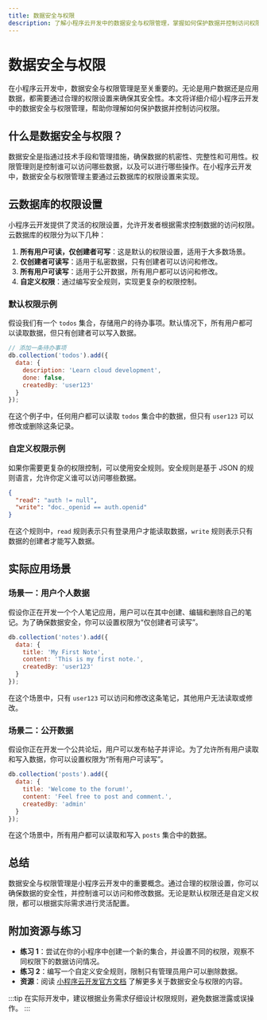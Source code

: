 ```yaml
---
title: 数据安全与权限
description: 了解小程序云开发中的数据安全与权限管理，掌握如何保护数据并控制访问权限。
---
```


# 数据安全与权限

在小程序云开发中，数据安全与权限管理是至关重要的。无论是用户数据还是应用数据，都需要通过合理的权限设置来确保其安全性。本文将详细介绍小程序云开发中的数据安全与权限管理，帮助你理解如何保护数据并控制访问权限。

## 什么是数据安全与权限？

数据安全是指通过技术手段和管理措施，确保数据的机密性、完整性和可用性。权限管理则是控制谁可以访问哪些数据，以及可以进行哪些操作。在小程序云开发中，数据安全与权限管理主要通过云数据库的权限设置来实现。

## 云数据库的权限设置

小程序云开发提供了灵活的权限设置，允许开发者根据需求控制数据的访问权限。云数据库的权限分为以下几种：

1. **所有用户可读，仅创建者可写**：这是默认的权限设置，适用于大多数场景。
2. **仅创建者可读写**：适用于私密数据，只有创建者可以访问和修改。
3. **所有用户可读写**：适用于公开数据，所有用户都可以访问和修改。
4. **自定义权限**：通过编写安全规则，实现更复杂的权限控制。

### 默认权限示例

假设我们有一个 `todos` 集合，存储用户的待办事项。默认情况下，所有用户都可以读取数据，但只有创建者可以写入数据。

```javascript
// 添加一条待办事项
db.collection('todos').add({
  data: {
    description: 'Learn cloud development',
    done: false,
    createdBy: 'user123'
  }
});
```

在这个例子中，任何用户都可以读取 `todos` 集合中的数据，但只有 `user123` 可以修改或删除这条记录。

### 自定义权限示例

如果你需要更复杂的权限控制，可以使用安全规则。安全规则是基于 JSON 的规则语言，允许你定义谁可以访问哪些数据。

```json
{
  "read": "auth != null",
  "write": "doc._openid == auth.openid"
}
```

在这个规则中，`read` 规则表示只有登录用户才能读取数据，`write` 规则表示只有数据的创建者才能写入数据。

## 实际应用场景

### 场景一：用户个人数据

假设你正在开发一个个人笔记应用，用户可以在其中创建、编辑和删除自己的笔记。为了确保数据安全，你可以设置权限为“仅创建者可读写”。

```javascript
db.collection('notes').add({
  data: {
    title: 'My First Note',
    content: 'This is my first note.',
    createdBy: 'user123'
  }
});
```

在这个场景中，只有 `user123` 可以访问和修改这条笔记，其他用户无法读取或修改。

### 场景二：公开数据

假设你正在开发一个公共论坛，用户可以发布帖子并评论。为了允许所有用户读取和写入数据，你可以设置权限为“所有用户可读写”。

```javascript
db.collection('posts').add({
  data: {
    title: 'Welcome to the forum!',
    content: 'Feel free to post and comment.',
    createdBy: 'admin'
  }
});
```

在这个场景中，所有用户都可以读取和写入 `posts` 集合中的数据。

## 总结

数据安全与权限管理是小程序云开发中的重要概念。通过合理的权限设置，你可以确保数据的安全性，并控制谁可以访问和修改数据。无论是默认权限还是自定义权限，都可以根据实际需求进行灵活配置。

## 附加资源与练习

- **练习 1**：尝试在你的小程序中创建一个新的集合，并设置不同的权限，观察不同权限下的数据访问情况。
- **练习 2**：编写一个自定义安全规则，限制只有管理员用户可以删除数据。
- **资源**：阅读 [小程序云开发官方文档](https://developers.weixin.qq.com/miniprogram/dev/wxcloud/basis/getting-started.html) 了解更多关于数据安全与权限的内容。

:::tip
在实际开发中，建议根据业务需求仔细设计权限规则，避免数据泄露或误操作。
:::